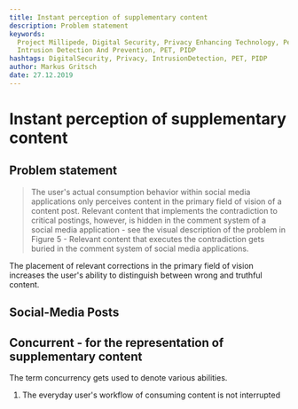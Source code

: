 ```yaml
---
title: Instant perception of supplementary content
description: Problem statement
keywords:
  Project Millipede, Digital Security, Privacy Enhancing Technology, Personal
  Intrusion Detection And Prevention, PET, PIDP
hashtags: DigitalSecurity, Privacy, IntrusionDetection, PET, PIDP
author: Markus Gritsch
date: 27.12.2019
---
```



# Instant perception of supplementary content

## Problem statement

> The user's actual consumption behavior within social media applications only
> perceives content in the primary field of vision of a content post. Relevant
> content that implements the contradiction to critical postings, however, is
> hidden in the comment system of a social media application - see the visual
> description of the problem in Figure 5 - Relevant content that executes the
> contradiction gets buried in the comment system of social media applications.

The placement of relevant corrections in the primary field of vision increases
the user's ability to distinguish between wrong and truthful content.

## Social-Media Posts

<Demonstrator />

## Concurrent - for the representation of supplementary content

The term concurrency gets used to denote various abilities.

1. The everyday user's workflow of consuming content is not interrupted
